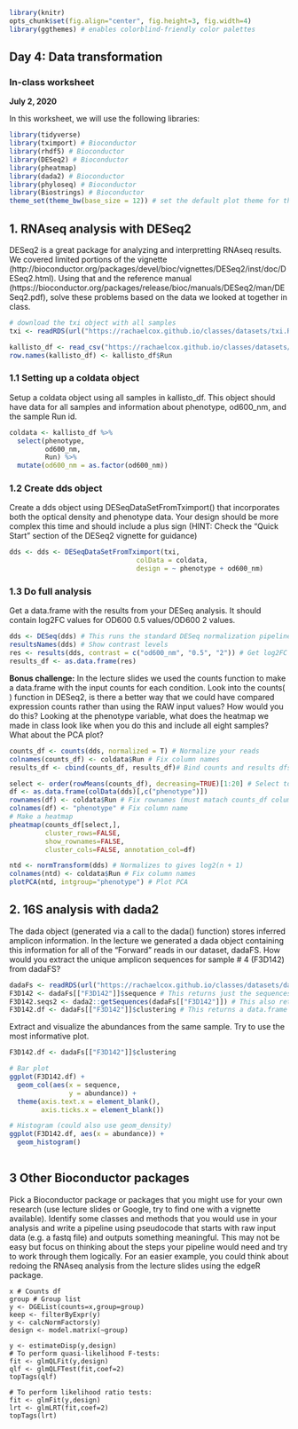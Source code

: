 ```r
library(knitr)
opts_chunk$set(fig.align="center", fig.height=3, fig.width=4)
library(ggthemes) # enables colorblind-friendly color palettes
```
## Day 4: Data transformation
### In-class worksheet
**July 2, 2020**

In this worksheet, we will use the following libraries:
```r
library(tidyverse)
library(tximport) # Bioconductor
library(rhdf5) # Bioconductor
library(DESeq2) # Bioconductor
library(pheatmap)
library(dada2) # Bioconductor
library(phyloseq) # Bioconductor
library(Biostrings) # Bioconductor
theme_set(theme_bw(base_size = 12)) # set the default plot theme for the ggplot2
```

## 1. RNAseq analysis with DESeq2

DESeq2 is a great package for analyzing and interpretting RNAseq results. We covered limited portions of the vignette (http://bioconductor.org/packages/devel/bioc/vignettes/DESeq2/inst/doc/DESeq2.html). Using that and the reference manual (https://bioconductor.org/packages/release/bioc/manuals/DESeq2/man/DESeq2.pdf), solve these problems based on the data we looked at together in class.

```r
# download the txi object with all samples
txi <- readRDS(url("https://rachaelcox.github.io/classes/datasets/txi.RDS"))

kallisto_df <- read_csv("https://rachaelcox.github.io/classes/datasets/SraRunTable.csv")
row.names(kallisto_df) <- kallisto_df$Run
```


### 1.1 Setting up a coldata object

Setup a coldata object using all samples in kallisto_df. This object should have data for all samples and information about phenotype, od600_nm, and the sample Run id.

```r
coldata <- kallisto_df %>%
  select(phenotype,
         od600_nm,
         Run) %>%
  mutate(od600_nm = as.factor(od600_nm))
```

### 1.2 Create dds object

Create a dds object using DESeqDataSetFromTximport() that incorporates both the optical density and phenotype data. Your design should be more complex this time and should include a plus sign (HINT: Check the "Quick Start" section of the DESeq2 vignette for guidance)

```r
dds <- dds <- DESeqDataSetFromTximport(txi,
                                colData = coldata,
                                design = ~ phenotype + od600_nm)
```

### 1.3 Do full analysis

Get a data.frame with the results from your DESeq analysis. It should contain log2FC values for OD600 0.5 values/OD600 2 values.

```r
dds <- DESeq(dds) # This runs the standard DESeq normalization pipeline
resultsNames(dds) # Show contrast levels
res <- results(dds, contrast = c("od600_nm", "0.5", "2")) # Get log2FC
results_df <- as.data.frame(res)
```

**Bonus challenge:** In the lecture slides we used the counts function to make a data.frame with the input counts for each condition. Look into the counts( ) function in DESeq2, is there a better way that we could have compared expression counts rather than using the RAW input values? How would you do this? Looking at the phenotype variable, what does the heatmap we made in class look like when you do this and include all eight samples? What about the PCA plot?

```r
counts_df <- counts(dds, normalized = T) # Normalize your reads
colnames(counts_df) <- coldata$Run # Fix column names
results_df <- cbind(counts_df, results_df)# Bind counts and results dfs

select <- order(rowMeans(counts_df), decreasing=TRUE)[1:20] # Select top 20 genes
df <- as.data.frame(colData(dds)[,c("phenotype")])
rownames(df) <- coldata$Run # Fix rownames (must matach counts_df columns)
colnames(df) <- "phenotype" # Fix column name
# Make a heatmap
pheatmap(counts_df[select,],
         cluster_rows=FALSE,
         show_rownames=FALSE,
         cluster_cols=FALSE, annotation_col=df)

ntd <- normTransform(dds) # Normalizes to gives log2(n + 1)
colnames(ntd) <- coldata$Run # Fix column names
plotPCA(ntd, intgroup="phenotype") # Plot PCA
```

## 2. 16S analysis with dada2
The dada object (generated via a call to the dada() function) stores inferred amplicon information. In the lecture we generated a dada object containing this information for all of the "Forward" reads in our dataset, dadaFS. How would you extract the unique amplicon sequences for sample # 4 (F3D142) from dadaFS?


```r
dadaFs <- readRDS(url("https://rachaelcox.github.io/classes/datasets/dadaFs.RDS"))
F3D142 <- dadaFs[["F3D142"]]$sequence # This returns just the sequences
F3D142.seqs2 <- dada2::getSequences(dadaFs[["F3D142"]]) # This also returns just the sequences
F3D142.df <- dadaFs[["F3D142"]]$clustering # This returns a data.frame with a bunch of info

```

Extract and visualize the abundances from the same sample. Try to use the most informative plot.

```r
F3D142.df <- dadaFs[["F3D142"]]$clustering

# Bar plot
ggplot(F3D142.df) +
  geom_col(aes(x = sequence,
               y = abundance)) +
  theme(axis.text.x = element_blank(),
        axis.ticks.x = element_blank())

# Histogram (could also use geom_density)
ggplot(F3D142.df, aes(x = abundance)) +
  geom_histogram()
  
```

## 3 Other Bioconductor packages
Pick a Bioconductor package or packages that you might use for your own research (use lecture slides or Google, try to find one with a vignette available). Identify some classes and methods that you would use in your analysis and write a pipeline using pseudocode that starts with raw input data (e.g. a fastq file) and outputs something meaningful. This may not be easy but focus on thinking about the steps your pipeline would need and try to work through them logically. For an easier example, you could think about redoing the RNAseq analysis from the lecture slides using the edgeR package. 

```
x # Counts df
group # Group list
y <- DGEList(counts=x,group=group)
keep <- filterByExpr(y)
y <- calcNormFactors(y)
design <- model.matrix(~group)

y <- estimateDisp(y,design)
# To perform quasi-likelihood F-tests:
fit <- glmQLFit(y,design)
qlf <- glmQLFTest(fit,coef=2)
topTags(qlf)

# To perform likelihood ratio tests:
fit <- glmFit(y,design)
lrt <- glmLRT(fit,coef=2)
topTags(lrt)
```

